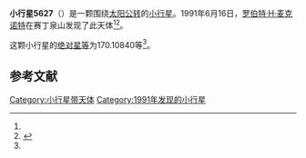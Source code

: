 {{Infobox planet
| bgcolour = #FFFFC0
| name = 5627
| symbol = 
| image = 
| caption = 
| discovery = yes
| discovery_ref = 
| discoverer = [[罗伯特·H·麦克诺特|罗伯特·H·麦克诺特]]
| discovery_site = [[赛丁泉山|赛丁泉山]] 
| discovered = 1991年6月16日
| designations = yes
| mp_name = 
| named_after = 
| alt_names = 1991 MA/ 1989 WO2
| mp_category = [[主带内小行星|主带内小行星]]
| orbit_ref = <ref name="a">[http://ssd.jpl.nasa.gov/sbdb.cgi?sstr=5627 5627] {{Wayback|url=http://ssd.jpl.nasa.gov/sbdb.cgi?sstr=5627 |date=20110610004121 }}，小行星數據庫瀏覽器（JPL Small-Body Database Browser）－[[美国国家航空航天局|美国国家航空航天局]]喷气推进实验室</ref>
| epoch = 2456400.5 (2013年4月18日更新)
| aphelion = {{convert|1.9172288|AU|km|3|abbr=on|lk=out}}
| perihelion = {{convert|1.8390336|AU|km|3|abbr=on}}
| semimajor = {{convert|1.8781312|AU|km|3|abbr=on}}
| eccentricity = 0.0208173
| period = 940.1286879 [[日|日]]<br />2.57[[儒略年|儒略年]]
| avg_speed = 
| inclination = 26.35479
| asc_node = 77.80251
| mean_anomaly = 
| arg_peri = 170.10840
| satellites = 
| physical_characteristics = yes
| dimensions = 
| mass = 
| density = 
| surface_grav = 
| escape_velocity = 
| sidereal_day = 
| axial_tilt = 
| pole_ecliptic_lat = 
| pole_ecliptic_lon = 
| albedo = 
| temperatures= 
| temp_name1 = 
| mean_temp_1 = 
| max_temp_1 = 
| temp_name2 = 
| max_temp_2 = 
| spectral_type = 
| abs_magnitude = 170.10840
}}

'''小行星5627'''（{{lang-en|5627}}）是一颗围绕[[太阳|太阳]][[公转|公转]]的[[小行星|小行星]]。1991年6月16日，[[罗伯特·H·麦克诺特|罗伯特·H·麦克诺特]]在赛丁泉山发现了此天体<ref name="a" /><ref>{{cite news|title=小行星列表|url=http://cfa-www.harvard.edu/iau/lists/NumberedMPs.txt|accessdate=2013-07-08|newspaper=哈佛大学|archive-date=2008-05-17|archive-url=https://web.archive.org/web/20080517010638/http://cfa-www.harvard.edu/iau/lists/NumberedMPs.txt|dead-url=no}}</ref>。

这颗小行星的[[绝对星等|绝对星等]]为170.10840等<ref name="a" />。

==参考文献==
{{reflist}}
{{Minor Planet Number|[[小行星5626|小行星5626]]|[[小行星5628|小行星5628]]}}

{{小天体}}

[[Category:小行星带天体|Category:小行星带天体]]
[[Category:1991年发现的小行星|Category:1991年发现的小行星]]

{{asteroid-stub}}